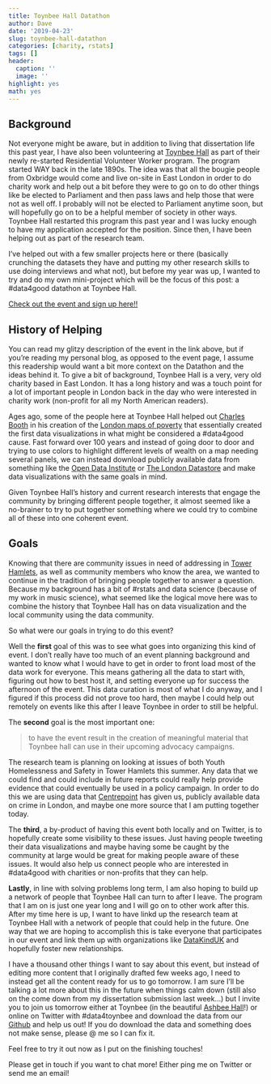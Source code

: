 ```yaml
---
title: Toynbee Hall Datathon
author: Dave
date: '2019-04-23'
slug: toynbee-hall-datathon
categories: [charity, rstats]
tags: []
header:
  caption: ''
  image: ''
highlight: yes
math: yes
---
```


## Background

Not everyone might be aware, but in addition to living that dissertation life this past year, I have also been volunteering  at [Toynbee Hall](http://www.toynbeehall.org.uk/) as part of their newly re-started Residential Volunteer Worker program. 
The program started WAY back in the late 1890s. 
The idea was that all the bougie people from Oxbridge would come and live on-site in East London in order to do charity work and help out a bit before they were to go on to do other things like be elected to Parliament and then pass laws and help those that were not as well off. 
I probably will not be elected to Parliament anytime soon, but will hopefully go on to be a helpful member of society in other ways. 
Toynbee Hall restarted this program this past year and I was lucky enough to have my application accepted for the position. 
Since then, I have been helping out as part of the research team.

I’ve helped out with a few smaller projects here or there (basically crunching the datasets they have and putting my other research skills to use doing interviews and what not), but before my year was up, I wanted to try and do my own mini-project which will be the focus of this post: a #data4good datathon at Toynbee Hall. 

[Check out the event and sign up here!!](https://www.eventbrite.co.uk/e/datathon-at-toynbee-hall-tickets-59760759039) 

## History of Helping

You can read my glitzy description of the event in the link above, but if you’re reading my personal blog, as opposed to the event page, I assume this readership would want a bit more context on the Datathon and the ideas behind it. 
To give a bit of background, Toynbee Hall is a very, very old charity based in East London. 
It has a long history and was a touch point for a lot of important people in London back in the day who were interested in charity work (non-profit for all my North American readers). 

Ages ago, some of the people here at Toynbee Hall helped out [Charles Booth](https://booth.lse.ac.uk/) in his creation of the [London maps of poverty](https://booth.lse.ac.uk/map/14/-0.1174/51.5064/100/0) that essentially created the first data visualizations in what might be considered a #data4good cause. 
Fast forward over 100 years and instead of going door to door and trying to use colors to highlight different levels of wealth on a map needing several panels, we can instead download publicly available data from something like the [Open Data Institute](https://theodi.org/) or [The London Datastore](https://data.london.gov.uk/) and make data visualizations with the same goals in mind. 

Given Toynbee Hall’s history and current research interests that engage the community by bringing different people together, it almost seemed like a no-brainer to try to put together something where we could try to combine all of these into one coherent event.

## Goals

Knowing that there are community issues in need of addressing in [Tower Hamlets](https://en.wikipedia.org/wiki/London_Borough_of_Tower_Hamlets), as well as community members who know the area, we wanted to continue in the tradition of bringing people together to answer a question.
Because my background has a bit of #rstats and data science (because of my work in music science), what seemed like the logical move here was to combine the history that Toynbee Hall has on data visualization and the local community using the data community. 

So what were our goals in trying to do this event? 

Well the **first** goal of this was to see what goes into organizing this kind of event. 
I don’t really have too much of an event planning background and wanted to know what I would have to get in order to front load most of the data work for everyone. 
This means gathering all the data to start with, figuring out how to best host it, and setting everyone up for success the afternoon of the event. 
This data curation is most of what I do anyway, and I figured if this process did not prove too hard, then maybe I could help out remotely on events like this after I leave Toynbee in order to still be helpful. 

The **second** goal is the most important one: 

> to have the event result in the creation of meaningful material that Toynbee hall can use in their upcoming advocacy campaigns.

The research team is planning on looking at issues of both Youth Homelessness and Safety in Tower Hamlets this summer. 
Any data that we could find and could include in future reports could really help provide evidence that could eventually be used in a policy campaign. 
In order to do this we are using data that [Centrepoint](https://www.yhdatabank.com/) has given us, publicly available data on crime in London, and maybe one more source that I am putting together today.

The **third**, a by-product of having this event both locally and on Twitter, is to hopefully create some visibility to these issues. 
Just having people tweeting their data visualizations and maybe having some be caught by the community at large would be great for making people aware of these issues. 
It would also help us connect people who are interested in #data4good with charities or non-profits that they can help. 

**Lastly**, in line with solving problems long term, I am also hoping to build up a network of people that Toynbee Hall can turn to after I leave. 
The program that I am on is just one year long and I will go on to other work after this. 
After my time here is up, I want to have linkd up the research team at Toynbee Hall with a network of people that could help in the future. 
One way that we are hoping to accomplish this is take everyone that participates in our event and link them up with organizations like [DataKindUK](https://www.datakind.org/chapters/datakind-uk) and hopefully foster new relationships. 

I have a thousand other things I want to say about this event, but instead of editing more content that I originally drafted  few weeks ago, I need to instead get all the content ready for us to go tomorrow. 
I am sure I’ll be talking a lot more about this in the future when things calm down (still also on the come down from my dissertation submission last week…) but I invite you to join us tomorrow either at Toynbee (in the beautiful [Ashbee Hall](http://www.toynbeehall.org.uk/events/)!) or online on Twitter with #data4toynbee and download the data from our [Github](https://github.com/research-at-toynbee-hall/datathons) and help us out! 
If you do download the data and something does not make sense, please @ me so I can fix it.

Feel free to try it out now as I put on the finishing touches!

Please get in touch if you want to chat more! 
Either ping me on Twitter or send me an email!

